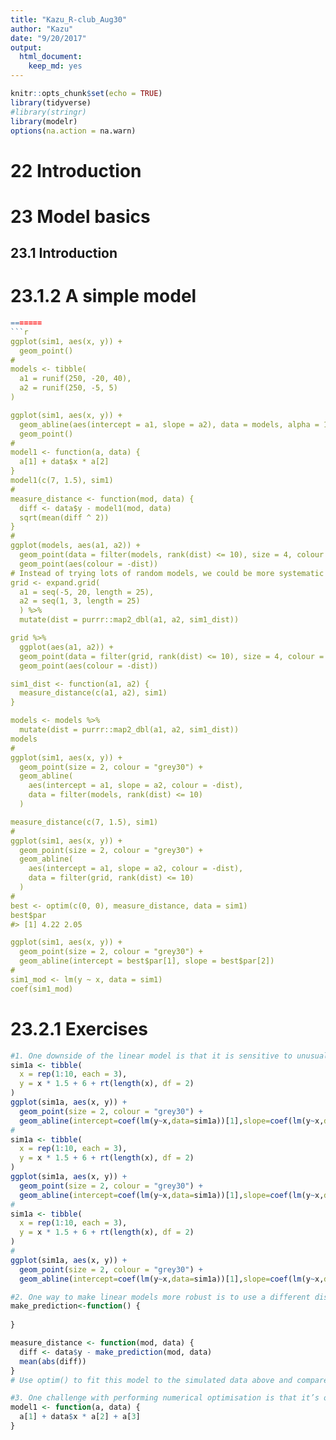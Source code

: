 ```yaml
---
title: "Kazu_R-club_Aug30"
author: "Kazu"
date: "9/20/2017"
output: 
  html_document: 
    keep_md: yes
---
```


```r
knitr::opts_chunk$set(echo = TRUE)
library(tidyverse)
#library(stringr)
library(modelr)
options(na.action = na.warn)
```

# 22 Introduction

# 23 Model basics
## 23.1 Introduction
# 23.1.2 A simple model

```r
=======
```r

ggplot(sim1, aes(x, y)) + 
  geom_point()
#
models <- tibble(
  a1 = runif(250, -20, 40),
  a2 = runif(250, -5, 5)
)

ggplot(sim1, aes(x, y)) + 
  geom_abline(aes(intercept = a1, slope = a2), data = models, alpha = 1/4) +
  geom_point() 
#
model1 <- function(a, data) {
  a[1] + data$x * a[2]
}
model1(c(7, 1.5), sim1)
#
measure_distance <- function(mod, data) {
  diff <- data$y - model1(mod, data)
  sqrt(mean(diff ^ 2))
}
#
ggplot(models, aes(a1, a2)) +
  geom_point(data = filter(models, rank(dist) <= 10), size = 4, colour = "red") +
  geom_point(aes(colour = -dist))
# Instead of trying lots of random models, we could be more systematic and generate an evenly spaced grid of points (this is called a grid search). I picked the parameters of the grid roughly by looking at where the best models were in the plot above.
grid <- expand.grid(
  a1 = seq(-5, 20, length = 25),
  a2 = seq(1, 3, length = 25)
  ) %>% 
  mutate(dist = purrr::map2_dbl(a1, a2, sim1_dist))

grid %>% 
  ggplot(aes(a1, a2)) +
  geom_point(data = filter(grid, rank(dist) <= 10), size = 4, colour = "red") +
  geom_point(aes(colour = -dist)) 

sim1_dist <- function(a1, a2) {
  measure_distance(c(a1, a2), sim1)
}

models <- models %>% 
  mutate(dist = purrr::map2_dbl(a1, a2, sim1_dist))
models
#
ggplot(sim1, aes(x, y)) + 
  geom_point(size = 2, colour = "grey30") + 
  geom_abline(
    aes(intercept = a1, slope = a2, colour = -dist), 
    data = filter(models, rank(dist) <= 10)
  )

measure_distance(c(7, 1.5), sim1)
#
ggplot(sim1, aes(x, y)) + 
  geom_point(size = 2, colour = "grey30") + 
  geom_abline(
    aes(intercept = a1, slope = a2, colour = -dist), 
    data = filter(grid, rank(dist) <= 10)
  )
#
best <- optim(c(0, 0), measure_distance, data = sim1)
best$par
#> [1] 4.22 2.05

ggplot(sim1, aes(x, y)) + 
  geom_point(size = 2, colour = "grey30") + 
  geom_abline(intercept = best$par[1], slope = best$par[2])
# 
sim1_mod <- lm(y ~ x, data = sim1)
coef(sim1_mod)

```
# 23.2.1 Exercises
```r
#1. One downside of the linear model is that it is sensitive to unusual values because the distance incorporates a squared term. Fit a linear model to the simulated data below, and visualise the results. Rerun a few times to generate different simulated datasets. What do you notice about the model?
sim1a <- tibble(
  x = rep(1:10, each = 3),
  y = x * 1.5 + 6 + rt(length(x), df = 2)
)
ggplot(sim1a, aes(x, y)) + 
  geom_point(size = 2, colour = "grey30") + 
  geom_abline(intercept=coef(lm(y~x,data=sim1a))[1],slope=coef(lm(y~x,data=sim1a))[2])
# 
sim1a <- tibble(
  x = rep(1:10, each = 3),
  y = x * 1.5 + 6 + rt(length(x), df = 2)
)
ggplot(sim1a, aes(x, y)) + 
  geom_point(size = 2, colour = "grey30") + 
  geom_abline(intercept=coef(lm(y~x,data=sim1a))[1],slope=coef(lm(y~x,data=sim1a))[2])
# 
sim1a <- tibble(
  x = rep(1:10, each = 3),
  y = x * 1.5 + 6 + rt(length(x), df = 2)
)
# 
ggplot(sim1a, aes(x, y)) + 
  geom_point(size = 2, colour = "grey30") + 
  geom_abline(intercept=coef(lm(y~x,data=sim1a))[1],slope=coef(lm(y~x,data=sim1a))[2])

#2. One way to make linear models more robust is to use a different distance measure. For example, instead of root-mean-squared distance, you could use mean-absolute distance:
make_prediction<-function() {
  
}

measure_distance <- function(mod, data) {
  diff <- data$y - make_prediction(mod, data)
  mean(abs(diff))
}
# Use optim() to fit this model to the simulated data above and compare it to the linear model.

#3. One challenge with performing numerical optimisation is that it’s only guaranteed to find one local optima. What’s the problem with optimising a three parameter model like this?
model1 <- function(a, data) {
  a[1] + data$x * a[2] + a[3]
}


```
